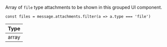 Array of `file` type attachments to be shown in this grouped UI component.

```tsx
const files = message.attachments.filter(a => a.type === 'file')
```

| Type |
| - |
| array |
